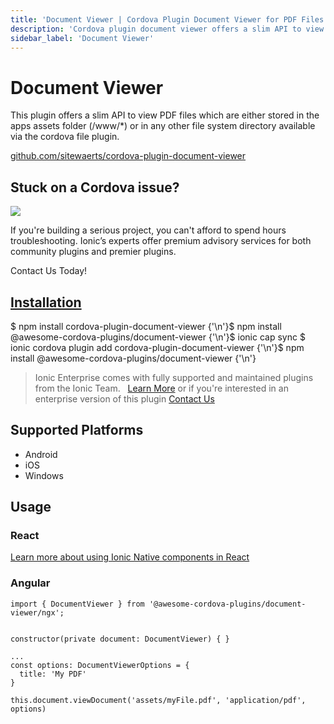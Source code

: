 ```yaml
---
title: 'Document Viewer | Cordova Plugin Document Viewer for PDF Files'
description: 'Cordova plugin document viewer offers a slim API to view PDF files either stored in the apps assets folder or in any other file system directory available.'
sidebar_label: 'Document Viewer'
---
```



# Document Viewer

This plugin offers a slim API to view PDF files which are either stored in the apps assets folder (/www/\*) or in any other file system directory available via the cordova file plugin.

<p>
  <a href="https://github.com/sitewaerts/cordova-plugin-document-viewer" target="_blank" rel="noopener" className="git-link">github.com/sitewaerts/cordova-plugin-document-viewer</a>
</p>

<h2>Stuck on a Cordova issue?</h2>
<DocsCard
  className="cordova-ee-card"
  header="Don't waste precious time on plugin issues."
  href="https://ionicframework.com/sales?product_of_interest=Ionic%20Native"
>
  <div>
    <img src="/docs/icons/native-cordova-bot.png" className="cordova-ee-img" />
    <p>If you're building a serious project, you can't afford to spend hours troubleshooting. Ionic’s experts offer premium advisory services for both community plugins and premier plugins.</p>
    <DocsButton className="native-ee-detail">Contact Us Today!</DocsButton>
  </div>
</DocsCard>

<h2 id="installation">
  <a href="#installation">Installation</a>
</h2>
<Tabs
  groupId="runtime"
  defaultValue="Capacitor"
  values={[
    { value: 'Capacitor', label: 'Capacitor' },
    { value: 'Cordova', label: 'Cordova' },
    { value: 'Enterprise', label: 'Enterprise' },
  ]}
>
  <TabItem value="Capacitor">
    <CodeBlock className="language-shell">
      $ npm install cordova-plugin-document-viewer {'\n'}$ npm install @awesome-cordova-plugins/document-viewer {'\n'}$
      ionic cap sync
    </CodeBlock>
  </TabItem>
  <TabItem value="Cordova">
    <CodeBlock className="language-shell">
      $ ionic cordova plugin add cordova-plugin-document-viewer {'\n'}$ npm install
      @awesome-cordova-plugins/document-viewer {'\n'}
    </CodeBlock>
  </TabItem>
  <TabItem value="Enterprise">
    <blockquote>
      Ionic Enterprise comes with fully supported and maintained plugins from the Ionic Team. &nbsp;
      <a className="btn" href="https://ionic.io/docs/premier-plugins">Learn More</a> or if you're interested in an enterprise version of this plugin <a className="btn" href="https://ionicframework.com/sales?product_of_interest=Ionic%20Enterprise%20Engine">Contact Us</a>
    </blockquote>
  </TabItem>
</Tabs>

## Supported Platforms

- Android
- iOS
- Windows

## Usage

### React

[Learn more about using Ionic Native components in React](../native-community.md#react)

### Angular

```tsx
import { DocumentViewer } from '@awesome-cordova-plugins/document-viewer/ngx';


constructor(private document: DocumentViewer) { }

...
const options: DocumentViewerOptions = {
  title: 'My PDF'
}

this.document.viewDocument('assets/myFile.pdf', 'application/pdf', options)

```
